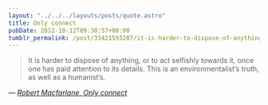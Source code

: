 ```yaml
---
layout: "../../../layouts/posts/quote.astro"
title: Only connect
pubDate: 2012-10-12T09:30:57+00:00
tumblr_permalink: /post/33421593207/it-is-harder-to-dispose-of-anything-or-to-act
---
```


> It is harder to dispose of anything, or to act selfishly towards it, once one has paid attention to its details. This is an environmentalist&rsquo;s truth, as well as a humanist&rsquo;s.

— <cite>[Robert Macfarlane, _Only connect_](https://www.theguardian.com/books/2005/mar/26/featuresreviews.guardianreview33)</cite>
